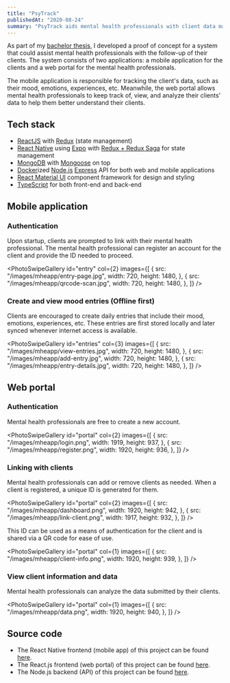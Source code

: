 ```yaml
---
title: "PsyTrack"
publishedAt: "2020-08-24"
summary: "PsyTrack aids mental health professionals with client data management through a mobile app for mood tracking and a web portal for data analysis"
---
```


As part of my [bachelor thesis](/bachelor_thesis.pdf), I developed a proof of concept for a system that could assist mental health professionals with the follow-up of their clients. The system consists of two applications: a mobile application for the clients and a web portal for the mental health professionals.

The mobile application is responsible for tracking the client's data, such as their mood, emotions, experiences, etc. Meanwhile, the web portal allows mental health professionals to keep track of, view, and analyze their clients' data to help them better understand their clients.

## Tech stack

- [ReactJS](https://reactnative.dev/) with [Redux](https://redux.js.org/) (state management)
- [React Native](https://reactnative.dev/) using [Expo](https://expo.io/) with [Redux + Redux Saga](https://redux.js.org/) for state management
- [MongoDB](https://www.mongodb.com/) with [Mongoose](https://mongoosejs.com/) on top
- [Docker](https://www.docker.com/)ized [Node.js](https://nodejs.org/en/) [Express](https://expressjs.com/) API for both web and mobile applications
- [React Material UI](https://material-ui.com/) component framework for design and styling
- [TypeScript](https://www.typescriptlang.org/) for both front-end and back-end

## Mobile application

### Authentication

Upon startup, clients are prompted to link with their mental health professional. The mental health professional can register an account for the client and provide the ID needed to proceed.

<PhotoSwipeGallery
  id="entry"
  col={2}
  images={[
    {
      src: "/images/mheapp/entry-page.jpg",
      width: 720,
      height: 1480,
    },
    {
      src: "/images/mheapp/qrcode-scan.jpg",
      width: 720,
      height: 1480,
    },
  ]}
/>

### Create and view mood entries (Offline first)

Clients are encouraged to create daily entries that include their mood, emotions, experiences, etc. These entries are first stored locally and later synced whenever internet access is available.

<PhotoSwipeGallery
  id="entries"
  col={3}
  images={[
    {
      src: "/images/mheapp/view-entries.jpg",
      width: 720,
      height: 1480,
    },
    {
      src: "/images/mheapp/add-entry.jpg",
      width: 720,
      height: 1480,
    },
    {
      src: "/images/mheapp/entry-details.jpg",
      width: 720,
      height: 1480,
    },
  ]}
/>

## Web portal

### Authentication

Mental health professionals are free to create a new account.

<PhotoSwipeGallery
  id="portal"
  col={2}
  images={[
    {
      src: "/images/mheapp/login.png",
      width: 1919,
      height: 937,
    },
    {
      src: "/images/mheapp/register.png",
      width: 1920,
      height: 936,
    },
  ]}
/>

### Linking with clients

Mental health professionals can add or remove clients as needed. When a client is registered, a unique ID is generated for them.

<PhotoSwipeGallery
  id="portal"
  col={2}
  images={[
    {
      src: "/images/mheapp/dashboard.png",
      width: 1920,
      height: 942,
    },
    {
      src: "/images/mheapp/link-client.png",
      width: 1917,
      height: 932,
    },
  ]}
/>

This ID can be used as a means of authentication for the client and is shared via a QR code for ease of use.

<PhotoSwipeGallery
  id="portal"
  col={1}
  images={[
    {
      src: "/images/mheapp/client-info.png",
      width: 1920,
      height: 939,
    },
  ]}
/>

### View client information and data

Mental health professionals can analyze the data submitted by their clients.

<PhotoSwipeGallery
  id="portal"
  col={1}
  images={[
    {
      src: "/images/mheapp/data.png",
      width: 1920,
      height: 940,
    },
  ]}
/>

## Source code

- The React Native frontend (mobile app) of this project can be found [here](https://github.com/DewitteRuben/react_native_gps_tracker).
- The React.js frontend (web portal) of this project can be found [here](https://github.com/DewitteRuben/reactjs_mental_health_portal).
- The Node.js backend (API) of this project can be found [here](https://github.com/DewitteRuben/backend_nodejs_ts_mental_health_app_2020).
